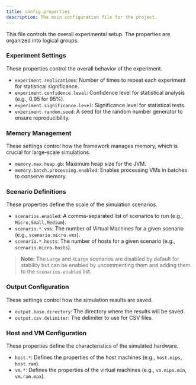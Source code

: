 ```yaml
---
title: config.properties
description: The main configuration file for the project.
---
```


This file controls the overall experimental setup. The properties are organized into logical groups.

### Experiment Settings

These properties control the overall behavior of the experiment.

- `experiment.replications`: Number of times to repeat each experiment for statistical significance.
- `experiment.confidence.level`: Confidence level for statistical analysis (e.g., 0.95 for 95%).
- `experiment.significance.level`: Significance level for statistical tests.
- `experiment.random.seed`: A seed for the random number generator to ensure reproducibility.

### Memory Management

These settings control how the framework manages memory, which is crucial for large-scale simulations.

- `memory.max.heap.gb`: Maximum heap size for the JVM.
- `memory.batch.processing.enabled`: Enables processing VMs in batches to conserve memory.

### Scenario Definitions

These properties define the scale of the simulation scenarios.

- `scenarios.enabled`: A comma-separated list of scenarios to run (e.g., `Micro,Small,Medium`).
- `scenario.*.vms`: The number of Virtual Machines for a given scenario (e.g., `scenario.micro.vms`).
- `scenario.*.hosts`: The number of hosts for a given scenario (e.g., `scenario.micro.hosts`).

> **Note:** The `Large` and `XLarge` scenarios are disabled by default for stability but can be enabled by uncommenting them and adding them to the `scenarios.enabled` list.

### Output Configuration

These settings control how the simulation results are saved.

- `output.base.directory`: The directory where the results will be saved.
- `output.csv.delimiter`: The delimiter to use for CSV files.

### Host and VM Configuration

These properties define the characteristics of the simulated hardware.

- `host.*`: Defines the properties of the host machines (e.g., `host.mips`, `host.ram`).
- `vm.*`: Defines the properties of the virtual machines (e.g., `vm.mips.min`, `vm.ram.max`).

